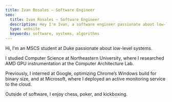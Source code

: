 ```yaml
---
title: Ivan Rosales — Software Engineer
seo:
  title: Ivan Rosales — Software Engineer
  description: Hey I'm Ivan, a software engineer passionate about low-level systems and algorithms.
  type: website
  keywords: software, systems, algorithms
---
```


Hi, I'm an MSCS student at Duke passionate about low-level systems.

I studied Computer Science at Northeastern University, where I researched AMD GPU instrumentation at the Computer Architecture Lab.

Previously, I interned at Google, optimizing Chrome’s Windows build for binary size, and at Microsoft, where I deployed an active monitoring service to the cloud.

Outside of software, I enjoy chess, poker, and kickboxing.